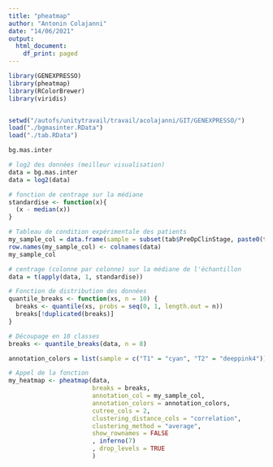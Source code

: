 ```yaml
---
title: "pheatmap"
author: "Antonin Colajanni"
date: "14/06/2021"
output:
  html_document:
    df_print: paged
---
```


```r
library(GENEXPRESSO)
library(pheatmap)
library(RColorBrewer)
library(viridis)


setwd("/autofs/unitytravail/travail/acolajanni/GIT/GENEXPRESSO/")
load("./bgmasinter.RData")
load("./tab.RData")


```



```r
bg.mas.inter
```


```r
# log2 des données (meilleur visualisation)
data = bg.mas.inter
data = log2(data)

# fonction de centrage sur la médiane
standardise <- function(x){
  (x - median(x))
}

# Tableau de condition expérimentale des patients
my_sample_col = data.frame(sample = subset(tab$PreOpClinStage, paste0(tab$GEO,'.CEL.gz') %in% colnames(data)) )
row.names(my_sample_col) <- colnames(data)
my_sample_col

# centrage (colonne par colonne) sur la médiane de l'échantillon
data = t(apply(data, 1, standardise))

# Fonction de distribution des données
quantile_breaks <- function(xs, n = 10) {
  breaks <- quantile(xs, probs = seq(0, 1, length.out = n))
  breaks[!duplicated(breaks)]
}

# Découpage en 10 classes
breaks <- quantile_breaks(data, n = 8)

annotation_colors = list(sample = c("T1" = "cyan", "T2" = "deeppink4"))

# Appel de la fonction
my_heatmap <- pheatmap(data,
                       breaks = breaks,
                       annotation_col = my_sample_col,
                       annotation_colors = annotation_colors,
                       cutree_cols = 2,
                       clustering_distance_cols	= "correlation",
                       clustering_method = "average",
                       show_rownames = FALSE
                       , inferno(7)
                       , drop_levels = TRUE
                       )






```